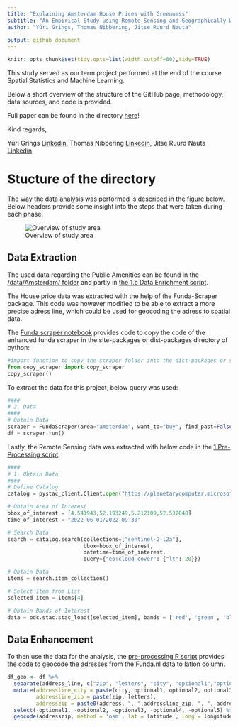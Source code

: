 ```yaml
---
title: "Explaining Amsterdam House Prices with Greenness"
subtitle: "An Empirical Study using Remote Sensing and Geographically Weighted Regression"
author: "Yúri Grings, Thomas Nibbering, Jitse Ruurd Nauta"

output: github_document
---
```

```r
knitr::opts_chunk$set(tidy.opts=list(width.cutoff=60),tidy=TRUE)

```

This study served as our term project performed at the end of the course Spatial Statistics and Machine Learning.

Below a short overview of the structure of the GitHub page, methodology, data sources, and code is provided.

Full paper can be found in the directory [here](https://github.com/JitseRuurd/Amsterdam_Urban_Green/blob/main/Paper/Term-Project---Grings%2C-Nauta%2C-Nibbering.pdf)!

Kind regards,

Yúri Grings [Linkedin](https://www.linkedin.com/in/yurigrings/), Thomas Nibbering [Linkedin](https://www.linkedin.com/in/thomas-nibbering/), Jitse Ruurd Nauta [Linkedin](https://www.linkedin.com/in/jitseruurdnauta/) 

# Stucture of the directory
The way the data analysis was performed is described in the figure below. Below headers provide some insight into the steps that were taken during each phase.

![Overview of study area](Paper/figures/Methods.jpg)

## Data Extraction

The used data regarding the Public Amenities can be found in the [/data/Amsterdam/ folder](https://github.com/JitseRuurd/Amsterdam_Urban_Green/tree/main/data/Amsterdam) and partly in [the 1.c Data Enrichment script](https://github.com/JitseRuurd/Amsterdam_Urban_Green/blob/main/1c.%20Data%20enrichment.R).

The House price data was extracted with the help of the Funda-Scraper package. This code was however modified to be able to extract a more precise adress line, which could be used for geocoding the adress to spatial data.

The [Funda scraper notebook](https://github.com/JitseRuurd/Amsterdam_Urban_Green/blob/main/Scraper/Scraper.ipynb) provides code to copy the code of the enhanced funda scraper in the site-packages or dist-packages directory of python:

```python
#import function to copy the scraper folder into the dist-packages or site-packages libraries
from copy_scraper import copy_scraper
copy_scraper()
```

To extract the data for this project, below query was used:

```python
####
# 2. Data
####
# Obtain Data
scraper = FundaScraper(area="amsterdam", want_to="buy", find_past=False, n_pages = 1000)
df = scraper.run()
```

Lastly, the Remote Sensing data was extracted with below code in the [1.Pre-Processing script](https://github.com/JitseRuurd/Amsterdam_Urban_Green/blob/main/1b.%20Pre-Processing.ipynb):

```python
####
# 1. Obtain Data
####
# Define Catalog
catalog = pystac_client.Client.open("https://planetarycomputer.microsoft.com/api/stac/v1",modifier=planetary_computer.sign_inplace)

# Obtain Area of Interest
bbox_of_interest = [4.541943,52.193249,5.212109,52.532048] 
time_of_interest = "2022-06-01/2022-09-30" 

# Search Data
search = catalog.search(collections=["sentinel-2-l2a"],
                        bbox=bbox_of_interest,
                        datetime=time_of_interest,
                        query={"eo:cloud_cover": {"lt": 20}})

# Obtain Data
items = search.item_collection()

# Select Item from List
selected_item = items[4]

# Obtain Bands of Interest
data = odc.stac.stac_load([selected_item], bands = ['red', 'green', 'blue', 'nir'], bbox = bbox_of_interest).isel(time=0)
```

## Data Enhancement 

To then use the data for the analysis, the [pre-processing R script](https://github.com/JitseRuurd/Amsterdam_Urban_Green/blob/main/1a.%20Pre-processing.R) provides the code to geocode the adresses from the Funda.nl data to latlon column.

```r
df_geo <- df %>% 
  separate(address_line, c("zip", "letters", "city", "optional1","optional2", "optional3", "optional4", "optional5"), " ") %>% 
  mutate(addressline_city = paste(city, optional1, optional2, optional3, optional4, optional5),
         addressline_zip = paste(zip, letters),
         addresszip = paste0(address, ", ",addressline_zip, ", ", addressline_city)) %>% 
  select(-optional1, -optional2, -optional3, -optional4, -optional5) %>% 
  geocode(addresszip, method = 'osm', lat = latitude , long = longitude)
```







